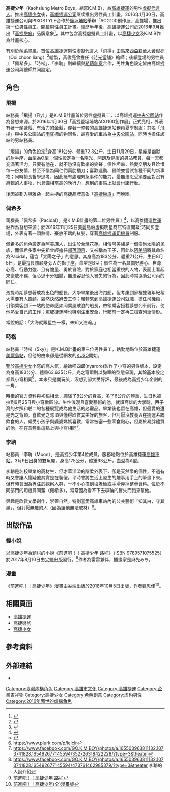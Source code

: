 {{autobiography|time=2016-11-29T08:55:39+00:00}}
{{multiple image
| align = right
| header =
| footer = 由左至右：飛揚（Oii繪）、佩希多（希月繪）。
| image1 = K.M.B.Fly.jpg
| width1 = 126
| alt1 = 
| caption1 =
| image2 = K.M.B.Pacidal.png
| width2 = 130
| alt2 = 
| caption2 = 
}}
'''高捷少年'''（Kaohsiung Metro Boys，縮寫K.M.B），為[[高雄捷運|高雄捷運]]的男性[[虛擬代言人|虛擬代言人]]。推出[[高捷少女|高捷少女]]後，[[高雄捷運公司|高雄捷運公司]]继续推出男性員工計畫。2016年1月30日，高雄捷運公司與PIXOSTYLE合作於[[鹽埕埔站|鹽埕埔站]]舉辦「ACG100創作展」高雄場，推出第一位男性員工，開啟男性員工計畫。經歷半年後，高雄捷運公司於2016年9月推出「[[高捷戀旅|高捷戀旅]]」品牌意象<ref>{{Cite web |url = https://www.krtco.com.tw/news/flourishing-1_detail.aspx?ID=d08d89d8-b2e3-4510-9caf-1d6e56cb585f |title = 高捷戀旅打造高雄文創奇蹟 五大主題接力分波行銷推動觀光效應  |author = 新聞稿 |date = 2016年1月30日 |publisher = [[高雄捷運公司|高雄捷運公司]] |language = zh-Hant |accessdate = 2016年9月2日 |quote =  }}</ref>，其中包含高捷虛擬員工計畫，以[[高捷少女|高捷少女]]及K.M.B作為計畫核心。

有別於[[萌系|萌系]]畫風，首位高雄捷運男性虛擬代言人「飛揚」由[[馬來西亞籍華人|馬來西亞籍華人]]黃俊亮（Ooi choon liang）<ref>{{Cite web |url = http://my.pixostyle.com/ooi |title = 高捷角色設計師專訪 Ooi choon liang |author =  |date = 2014年11月18日 |language = zh-Hant |accessdate = 2016年9月2日 |quote =  |archive-url = https://web.archive.org/web/20160825065936/http://my.pixostyle.com/ooi |archive-date = 2016年8月25日 |dead-url = yes }}</ref>繪製，黃俊亮曾擔任《[[時光當舖|時光當舖]]》繪師；後續登場的男性員工「佩希多」、「時楷」、「李聃」則繼續與[[希萌創意|希萌創意]]合作，男性角色設定皆由高雄捷運公司與繪師共同設定。

== 角色 ==
===飛揚===
站務員「飛揚（Fly）」是K.M.B計畫首位男性虛擬員工，以高雄捷運[[中央公園站_(高雄市)|中央公園站]]作為發想來源。於2016年1月30日「高捷鹽埕埔站ACG100創作展」正式亮相，外表有著一頭蓬鬆、有活力的金髮，穿著一整套的高雄捷運站務員夏季制服；其名「飛揚」與中央公園站的[[雨庇|雨庇]]標的物同名，最喜愛的車站為[[中央公園站_(高雄市)|中央公園站]]，同時也擔任該站的男站務員。

「飛揚」的角色設定<ref>{{Cite web |url = https://www.facebook.com/krtco/photos/a.211103165616236.54309.173698682690018/1010250829034795/?type=3&theater |title = 飛揚的人設介紹  |author =  |date = 2016年1月30日 |publisher = [[高雄捷運粉絲團|高雄捷運粉絲團]] |language = zh-Hant |accessdate = 2016年1月30日 |quote =  }}</ref>身高181公分、體重72.3公斤，生日11月29日，星座是幽默的射手座，血型為O型；個性設定為一名陽光、開朗及健康的男站務員，每一天都充滿著活力，只要有他在，就不愁沒有歡樂的笑聲；個性坦率，熱愛交朋友且珍惜每一份友情，甚至不惜為同仁們兩肋插刀；喜歡運動、冒險並嘗試各種不同的新事物；同時擅長哲學思考，因此擁有處理緊急事件的能力，最無法忍受須要面對沒有邏輯的人事物，也具備相當高的執行力，想到的事馬上就會付諸行動。

後因被劃入與雅朵一起主持的高捷品牌意象「[[高捷戀旅|高捷戀旅]]」而脫團。

===佩希多===
司機員「佩希多（Pacidal）」是K.M.B計畫的第二位男性員工<ref>{{Cite web |url = http://news.ltn.com.tw/news/local/paper/1055902 |title = 自由電子〈南部〉高捷虛擬明星 第2位男員工亮相  |author =  |date = 2016年11月25日 |publisher = [[高雄捷運粉絲團|高雄捷運粉絲團]] |language = zh-Hant |accessdate = 2016年11月25日 |quote =  }}</ref>，以高雄捷運[[世運站|世運站]]作為發想來源；於2016年11月25日[[美麗島站|美麗島站]]虛擬明星商店特區開幕<ref>{{Cite web |url = https://www.krtco.com.tw/news/flourishing-1_detail.aspx?ID=4abd5c94-7747-4bc5-8fc2-4c0068916440 |title = 〈新聞稿〉「高捷戀旅—尋找都會中偶像足跡」 全台首創虛擬明星商店特區開幕  |author =  |date = 2016年11月25日 |publisher = [[高雄捷運粉絲團|高雄捷運粉絲團]] |language = zh-Hant |accessdate = 2016年11月25日 |quote =  }}</ref>時同步登場，外表有著一頭熱情、豪放不羈的紅髮，穿著[[高雄捷運|高雄捷運]][[司機員|司機員]]制服。

佩希多的角色設定為[[阿美族|阿美族]]人，出生於台灣[[花蓮縣|花蓮]]。相傳阿美族是一個崇尚[[太陽|太陽]]的民族，而佩希多家中先祖曾經擔任[[部落|部落]][[頭目|頭目]]，又被稱為王子，因此以[[阿美語|阿美語]]將其命名為Pacidal，蘊含「太陽之子」的意思。其身高為183公分、體重71公斤，生日8月5日，是最擅長照顧身旁人的獅子座，血型是B型；個性為一名具備好勝心、自尊心高、行動力強、且有膽量、勇於冒險，對於家庭也相當重視的人物，表面上看起來豪放不羈，但心思十分細膩，無法容忍他人冒失的行為，因此時常協助公司內的同仁。

孩提時期夢想著成為出色的船長，大學畢業後出海跑船，但考慮到家裡雙親年紀稍大需要有人照顧，毅然決然辭去工作；輾轉來到高雄捷運公司就職，擔任[[司機員|司機員]]，引領乘客到下一站的使命感如同乘風破浪的船長，帶領乘客搭載夢想列車前行，使他熱愛自己的工作；駕駛捷運時也特別注重安全，行駛前一定再三檢查列車情形。

常說的話：「大海就跟星空一樣，未知又浩瀚。」

===時楷===

站務員「時楷（Sky）」是K.M.B計畫的第三位男性員工，執勤地點位於高雄捷運[[美麗島站|美麗島站]]，但他的由來卻是從網友的[[KUSO|KUSO]]開始。

鑒於[[高捷少女|高捷少女]]小穹的高人氣，繪師喵四郎(nyaroro)製作了小穹的男性版本，設定為身高183公分、體重63.625公斤，光之穹頂則以胸章的型態呈現，其餘基本設定都與小穹相同<ref>https://www.plurk.com/p/lelclr</ref>。本來只是開玩笑，沒想到卻大受好評，最後成為高捷少年企劃的一角。

時楷的官方資料與初稿相比，調降了8公分的身高，多了6公斤的體重，生日也被拉到9月25日與小穹做區分。生性浪漫且喜愛藝術的他，就讀高雄的大學時，西子灣的夕照和駁二的各種展覽成為他生活的必需品。畢業後也留在高雄，但最愛的還是光之穹頂。喜歡光之穹頂與懂得欣賞其美好的旅客，但討厭沒教養與在捷運系統飲食的人。頗受小孩子與婆婆媽媽喜歡，常常被塞一些零食點心，但屬於易胖體質的他，在在意體重這點上與小穹相同<ref>https://www.facebook.com/GO.K.M.BOY/photos/a.165503963811132.1073741828.165492677145594/352726318422228/?type=3&theater</ref>。

===李聃===
站務員「李聃（Moon）」是高捷少年第4位成員，服務地點位於高雄捷運[[高雄車站|高雄車站]]。3月9日出身的雙魚座，身高175公分，體重63公斤，血型為A型。

李聃是名校畢業的高材生，但才華洋溢的陰柔外表下，卻是天然呆的個性，不過有時又會讓人懷疑他其實是在裝傻。平時會將生活上發生的趣事用手上的筆畫下來。但有時會因為專注於觀察人群，一不小心撞到垃圾桶或手滑弄掉整疊資料。位於不同部門的司機員同輩（佩希多），常常因為看不下去李聃的冒失而跑來幫他。

興趣是欣賞文學創作，崇善自然。特別喜愛高雄車站內的公共藝術「知其白，守其黑」，但討厭無趣的人（因為讓他無法取材）<ref>https://www.facebook.com/GO.K.M.BOY/photos/a.165503963811132.1073741828.165492677145594/473761462985379/?type=3&theater 李聃的人設介紹</ref>。

== 出版作品 ==
=== 輕小說 ===
以高捷少年為題材的小說《前進吧！！高捷少年 路程》（ISBN 9789571075525）於2017年8月10日由[[尖端出版|尖端出版]]發行。<ref>
[http://www.spp.com.tw/spp2006/all/asp/search/bookfile.asp?bc=7I000077 前進吧！！高捷少年 路程]</ref>作者為雷雷夥伴，插畫家是麻先みち。

=== 漫畫 ===
《前進吧！！高捷少年》漫畫由尖端出版於2018年10月5日出版，作者[[魏思佳|魏思佳]]<ref>[http://www.spp.com.tw/spp2006/all/asp/search/bookfile.asp?bc=6Z000232 前進吧！！高捷少年(全)漫畫版]</ref>。

== 相關頁面 ==
*[[高雄捷運|高雄捷運]]
*[[高捷戀旅|高捷戀旅]]
*[[高捷少女|高捷少女]]

== 參考資料 ==
{{Reflist|3}}

== 外部連結 ==
*{{facebook|GO.K.M.BOY}}

{{Kaohsiung theme}}

[[Category:臺灣虛構角色|Category:臺灣虛構角色]]
[[Category:高雄市文化|Category:高雄市文化]]
[[Category:高雄捷運|Category:高雄捷運]]
[[Category:企業吉祥物|Category:企業吉祥物]]
[[Category:高捷少女|Category:高捷少女]]
[[Category:希萌創意|Category:希萌創意]]
[[Category:虚构男性|Category:虚构男性]]
[[Category:2016年面世的虛構角色|Category:2016年面世的虛構角色]]